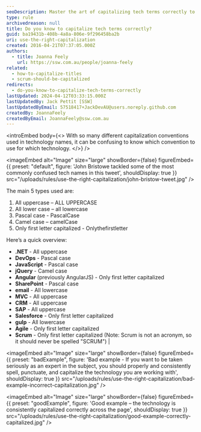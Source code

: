 ```yaml
---
seoDescription: Master the art of capitalizing tech terms correctly to boost your credibility and professionalism in the industry.
type: rule
archivedreason: null
title: Do you know to capitalize tech terms correctly?
guid: ba19431b-408b-4a8a-806e-9f296458ba2b
uri: use-the-right-capitalization
created: 2016-04-21T07:37:05.000Z
authors:
  - title: Joanna Feely
    url: https://ssw.com.au/people/joanna-feely
related:
  - how-to-capitalize-titles
  - scrum-should-be-capitalized
redirects:
  - do-you-know-to-capitalize-tech-terms-correctly
lastUpdated: 2024-04-12T03:33:15.000Z
lastUpdatedBy: Jack Pettit [SSW]
lastUpdatedByEmail: 57518417+JackDevAU@users.noreply.github.com
createdBy: JoannaFeely
createdByEmail: JoannaFeely@ssw.com.au
---
```


<introEmbed
  body={<>
With so many different capitalization conventions used in technology names, it can be confusing to know which convention to use for which technology.
  </>}
/>

<imageEmbed
  alt="Image"
  size="large"
  showBorder={false}
  figureEmbed={{
    preset: "default",
    figure: 'John Bristowe tackled some of the most commonly confused tech names in this tweet',
    shouldDisplay: true
  }}
  src="/uploads/rules/use-the-right-capitalization/john-bristow-tweet.jpg"
/>

The main 5 types used are:

1. All uppercase – ALL UPPERCASE
2. All lower case – all lowercase
3. Pascal case - PascalCase
4. Camel case – camelCase
5. Only first letter capitalized - Onlythefirstletter

Here’s a quick overview:

- **.NET** - All uppercase
- **DevOps** - Pascal case
- **JavaScript** - Pascal case
- **jQuery** - Camel case
- **Angular** (previously AngularJS) - Only first letter capitalized
- **SharePoint** - Pascal case
- **email** - All lowercase
- **MVC** - All uppercase
- **CRM** - All uppercase
- **SAP** - All uppercase
- **Salesforce** - Only first letter capitalized
- **gulp** - All lowercase
- **Agile** - Only first letter capitalized
- **Scrum** - Only first letter capitalized
  (Note: Scrum is not an acronym, so it should never be spelled "SCRUM") |

<imageEmbed
  alt="Image"
  size="large"
  showBorder={false}
  figureEmbed={{
    preset: "badExample",
    figure: 'Bad example - If you want to be taken seriously as an expert in the subject, you should properly and consistently spell, punctuate, and capitalize the technology you are working with',
    shouldDisplay: true
  }}
  src="/uploads/rules/use-the-right-capitalization/bad-example-incorrect-capitalization.jpg"
/>

<imageEmbed
  alt="Image"
  size="large"
  showBorder={false}
  figureEmbed={{
    preset: "goodExample",
    figure: 'Good example – the technology is consistently capitalized correctly across the page',
    shouldDisplay: true
  }}
  src="/uploads/rules/use-the-right-capitalization/good-example-correctly-capitalized.jpg"
/>
